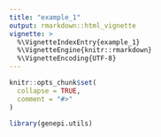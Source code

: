 ```yaml
---
title: "example_1"
output: rmarkdown::html_vignette
vignette: >
  %\VignetteIndexEntry{example_1}
  %\VignetteEngine{knitr::rmarkdown}
  %\VignetteEncoding{UTF-8}
---
```


```r
knitr::opts_chunk$set(
  collapse = TRUE,
  comment = "#>"
)
```

```r
library(genepi.utils)
```
